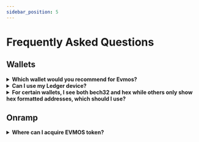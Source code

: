 ```yaml
---
sidebar_position: 5
---
```


# Frequently Asked Questions

## Wallets

<details>

<summary><b>Which wallet would you recommend for Evmos?</b></summary>

There are many wallets to select from but the top wallets with the widest support is [Metamask](https://metamask.io/) and [Keplr](https://www.keplr.app/). Evmos is an EVM chain built on top of the Cosmos SDK and Metamask does not support non EVM-specific assets while Keplr wallet does. Keplr wallet will soon support ERC-20.

</details>

<details>

<summary><b>Can I use my Ledger device?</b></summary>

Absolutely! Take a look at the [Ledger](./connect-your-wallet/keplr) for more information. Metamask, Keplr, and WalletConnect all work with Ledger. Ledger setup will be required before engaging with the dApps and products on Evmos.

</details>

<details>

<summary><b>For certain wallets, I see both bech32 and hex while others only show hex formatted addresses, which should I use?</b></summary>

The Evmos network supports both formats: bech32 and hex. Other EVM peers and its ecosystem uses hex encoding while Cosmos-native uses bech32 formatted addresses. Keplr is unique and the EVM-compatible chains shows both formats. If you are sending tokens (via [IBC](https://www.mintscan.io/evmos/relayers)), you will use bech32 formatted addresses unless the receiving chain support EVM (i.e. Ethermint-based chains). You can further details [here](./../protocol/concepts/accounts).

</details>



## Onramp

<details>

<summary><b>Where can I acquire EVMOS token?</b></summary>

There are several paths users can take to acquire EVMOS Token.

- Decentralized Exchanges: [Osmosis](https://app.osmosis.zone/?from=ATOM&to=EVMOS) 
- Centralized Exchanges to purchase `ATOM` and transfer the tokens to a wallet and exchange for `EVMOS`
- [C14 Money](https://pay.c14.money/) is an onramp service that uses credit card to purchase `EVMOS`
- [Testnet Faucet](https://faucet.evmos.dev/) dispenses a small amount of testnet tokens

</details>